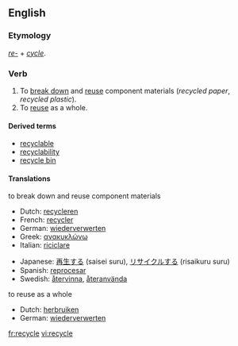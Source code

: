 ==English==

===Etymology===
''[[re-]]'' + ''[[cycle]]''.

===Verb===
{{wikipedia|Recycling}}
{{en-infl-reg-other-e|recycl|e}}

# To [[break down]] and [[reuse]] component materials (''recycled paper'', ''recycled plastic'').
# To [[reuse]] as a whole.

====Derived terms====
* [[recyclable]]
* [[recyclability]]
* [[recycle bin]]

====Translations====
;to break down and reuse component materials
{{top}}
*Dutch: [[recycleren]]
*French: [[recycler]]
*German: [[wiederverwerten]]
*Greek: [[ανακυκλώνω]]
*Italian: [[riciclare]]
{{mid}}
*Japanese: [[再生する]] (saisei suru), [[リサイクルする]] (risaikuru suru)
*Spanish: [[reprocesar]]
*Swedish: [[återvinna]], [[återanvända]]
{{bottom}}

;to reuse as a whole
{{top}}
*Dutch: [[herbruiken]]
*German: [[wiederverwerten]]
{{mid}}
{{bottom}}

[[fr:recycle]]
[[vi:recycle]]